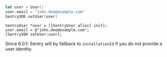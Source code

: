 ```swift
let user = User()
user.email = "john.doe@example.com"
SentrySDK.setUser(user)
```

```objc
SentryUser *user = [[SentryUser alloc] init];
user.email = @"john.doe@example.com";
[SentrySDK setUser:user];
```

Since 6.0.1: Sentry will by fallback to `installationId` if you do not provide a user identity.
